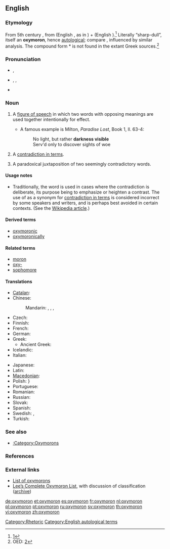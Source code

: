 {{was wotd|2006|July|12}}{{also|Oxymoron|oxymóron}}
==English==
{{wikipedia}}

===Etymology===
From 5th century {{etyl|la}} {{term|oxymoron|lang=la}}, from {{etyl|grc}} {{term|ὀξύς||sharp|tr=oxus|lang=grc}} (English {{term|oxy-|lang=en}}, as in {{term|oxygen|lang=en}}) + {{term|μωρός||dull|tr=mōros|lang=grc}} (English {{term|moron||stupid person|lang=en}}).<ref>[http://www.perseus.tufts.edu/cgi-bin/ptext?doc=Perseus%3Atext%3A1999.04.0057%3Aentry%3D%2374333]</ref> Literally “sharp-dull”, itself an '''oxymoron''', hence [[autological]]; compare {{term|sophomore|lit=wise fool|lang=en}}, influenced by similar analysis. The compound form *{{term||ὀξύμωρον||tr=oxumōron|lang=grc}} is not found in the extant Greek sources.<ref>OED: [http://dictionary.oed.com.ezproxy.sfpl.org/cgi/entry/50168789]</ref>

===Pronunciation===
* {{a|UK}} {{IPA|/ɒksɪˈmɔːɹɒn/}}, {{SAMPA|/QksI"mO:r\Qn/}}
* {{a|US}} {{enPR|äk-sē-môrʹ-än|äk-sĭ-môrʹ-än}}, {{IPA|/ˌɑksiˈmɔɹɑn/|/ɑksɪˈmɔɹɑn/}}, {{SAMPA|/Aksi"mOr\An/|/AksI"mOr\An/}}
* {{audio|en-us-oxymoron.ogg|Audio (US)}}

===Noun===
{{en-noun|pl2=oxymora}}

# {{rhetoric}} A [[figure of speech]] in which two words with opposing meanings are used together intentionally for effect.
#* A famous example is Milton, ''Paradise Lost'', Book 1, ll. 63-4:
#*: No light, but rather '''darkness visible'''
#*: Serv'd only to discover sights of woe
# {{context|loosely}} A [[contradiction in terms]].
# A paradoxical juxtaposition of two seemingly contradictory words.

====Usage notes====
* Traditionally, the word {{term||oxymoron}} is used in cases where the contradiction is deliberate, its purpose being to emphasize or heighten a contrast. The use of {{term||oxymoron}} as a synonym for [[contradiction in terms]] is considered incorrect by some speakers and writers, and is perhaps best avoided in certain contexts. (See the [[w:oxymoron|Wikipedia article]].)

====Derived terms====
* [[oxymoronic]]
* [[oxymoronically]]

====Related terms====
* [[moron]]
* [[oxy-]]
* [[sophomore]]

====Translations====
{{trans-top|figure of speech}}
* [[Catalan]]: {{t|ca|oxímoron|m}}
* Chinese:
*: Mandarin: {{t|zh|矛盾修飾法|sc=Hani}}, {{t|zh|矛盾修饰法|tr=máodùn xiūshìfǎ|sc=Hani}}, {{t|zh|矛盾語|sc=Hani}}, {{t|zh|矛盾语|tr=máodùnyǔ|sc=Hani}}
* Czech: {{t-|cs|oxymóron|m}}
* Finnish: {{t+|fi|oksymoron}}
* French: {{t+|fr|oxymore|m}}
* German: {{t+|de|Oxymoron|n}}
* Greek: {{t|el|οξύμωρο σχήμα|n|tr=oxýmoro schíma|sc=Grek}}
** Ancient Greek: {{t|el|ὀξύμωρον|n|tr=oxymōron|sc=Grek}}
* Icelandic: {{t-|is|refhvörf|n|p}}
* Italian: {{t+|it|ossimoro|m}}
{{trans-mid}}
* Japanese: {{t|ja|撞着語法|tr=どうちゃくごほう, dōchaku gohō|sc=Jpan}}
* Latin: {{t|la|oxymorum|n}}
* [[Macedonian]]: {{t|mk|оксиморон|m|tr=oksimóron|sc=Cyrl|xs=Macedonian}}
* Polish: {{t+|pl|oksymoron|m}}}
* Portuguese: {{t+|pt|oxímoro|m}}
* Romanian: {{t|ro|oximoron|n}}
* Russian: {{t|ru|оксиморон|m|tr=oksímoron|sc=Cyrl}}
* Slovak: {{t|sk|oxymorón|m}}
* Spanish: {{t+|es|oxímoron|m}}
* Swedish: {{t+|sv|oxymoron}}, {{t|sv|självmotsägelse}}
* Turkish: {{t+|tr|oksimoron|n}}
{{trans-bottom}}

{{trans-see|contradiction in terms}}

===See also===
* [[:Category:Oxymorons]]

===References===
<references/>

===External links===
* [http://www.atlantamortgagegroup.com/oxymoronlist.htm List of oxymorons]
* [http://lee.critesclan.com/oxymorons.html Lee’s Complete Oxymoron List], with discussion of classification ([http://web.archive.org/web/20080617020051/http://lee.critesclan.com/oxymorons.html archive])

[[Category:Oxymorons| ]]
[[Category:Rhetoric]]
[[Category:English autological terms]]

[[de:oxymoron]]
[[et:oxymoron]]
[[es:oxymoron]]
[[fr:oxymoron]]
[[nl:oxymoron]]
[[pl:oxymoron]]
[[pt:oxymoron]]
[[ru:oxymoron]]
[[sv:oxymoron]]
[[th:oxymoron]]
[[vi:oxymoron]]
[[zh:oxymoron]]